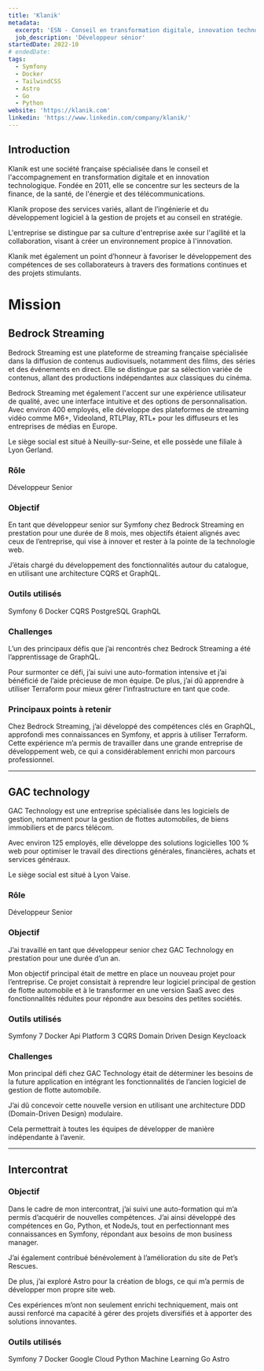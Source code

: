 ```yaml
---
title: 'Klanik'
metadata:
  excerpt: 'ESN - Conseil en transformation digitale, innovation technologique, ingénierie, culture agile.'
  job_description: 'Développeur sénior'
startedDate: 2022-10
# endedDate:
tags:
  - Symfony
  - Docker
  - TailwindCSS
  - Astro
  - Go
  - Python
website: 'https://klanik.com'
linkedin: 'https://www.linkedin.com/company/klanik/'
---
```



## Introduction

Klanik est une société française spécialisée dans le conseil et l'accompagnement en transformation digitale et en innovation technologique. Fondée en 2011, elle se concentre sur les secteurs de la finance, de la santé, de l'énergie et des télécommunications.

Klanik propose des services variés, allant de l’ingénierie et du développement logiciel à la gestion de projets et au conseil en stratégie.

L'entreprise se distingue par sa culture d'entreprise axée sur l'agilité et la collaboration, visant à créer un environnement propice à l'innovation.

Klanik met également un point d’honneur à favoriser le développement des compétences de ses collaborateurs à travers des formations continues et des projets stimulants.

# Mission

## Bedrock Streaming

Bedrock Streaming est une plateforme de streaming française spécialisée dans la diffusion de contenus audiovisuels, notamment des films, des séries et des événements en direct.
Elle se distingue par sa sélection variée de contenus, allant des productions indépendantes aux classiques du cinéma.

Bedrock Streaming met également l'accent sur une expérience utilisateur de qualité, avec une interface intuitive et des options de personnalisation.
Avec environ 400 employés, elle développe des plateformes de streaming vidéo comme M6+, Videoland, RTLPlay, RTL+ pour les diffuseurs et les entreprises de médias en Europe.

Le siège social est situé à Neuilly-sur-Seine, et elle possède une filiale à Lyon Gerland.

### Rôle

Développeur Senior

### Objectif

En tant que développeur senior sur Symfony chez Bedrock Streaming en prestation pour une durée de 8 mois, mes objectifs étaient alignés avec ceux de l’entreprise, qui vise à innover et rester à la pointe de la technologie web.

J’étais chargé du développement des fonctionnalités autour du catalogue, en utilisant une architecture CQRS et GraphQL.

### Outils utilisés

<div class="mb-6">
	<Tag name={DevTags.SYMFONY}>Symfony 6</Tag>
	<Tag name={DevTags.DOCKER}>Docker</Tag>
	<Tag name={DevTags.ARCHITECTURE}>CQRS</Tag>
	<Tag name={DevTags.POSTGRESQL}>PostgreSQL</Tag>
	<Tag name={DevTags.GRAPHQL}>GraphQL</Tag>
</div>

### Challenges

L’un des principaux défis que j’ai rencontrés chez Bedrock Streaming a été l’apprentissage de GraphQL.

Pour surmonter ce défi, j’ai suivi une auto-formation intensive et j’ai bénéficié de l’aide précieuse de mon équipe.
De plus, j’ai dû apprendre à utiliser Terraform pour mieux gérer l’infrastructure en tant que code.

### Principaux points à retenir

Chez Bedrock Streaming, j’ai développé des compétences clés en GraphQL, approfondi mes connaissances en Symfony, et appris à utiliser Terraform.
Cette expérience m’a permis de travailler dans une grande entreprise de développement web, ce qui a considérablement enrichi mon parcours professionnel.

---

## GAC technology

GAC Technology est une entreprise spécialisée dans les logiciels de gestion, notamment pour la gestion de flottes automobiles, de biens immobiliers et de parcs télécom.

Avec environ 125 employés, elle développe des solutions logicielles 100 % web pour optimiser le travail des directions générales, financières, achats et services généraux.

Le siège social est situé à Lyon Vaise.

### Rôle

Développeur Senior

### Objectif

J’ai travaillé en tant que développeur senior chez GAC Technology en prestation pour une durée d’un an.

Mon objectif principal était de mettre en place un nouveau projet pour l’entreprise. Ce projet consistait à reprendre leur logiciel principal de gestion de flotte automobile et à le transformer en une version SaaS avec des fonctionnalités réduites pour répondre aux besoins des petites sociétés.

### Outils utilisés

<div class="mb-6">
	<Tag name={DevTags.SYMFONY}>Symfony 7</Tag>
	<Tag name={DevTags.DOCKER}>Docker</Tag>
	<Tag name={DevTags.APIPLATFORM}>Api Platform 3</Tag>
	<Tag name={DevTags.ARCHITECTURE}>CQRS</Tag>
	<Tag name={DevTags.ARCHITECTURE}>Domain Driven Design</Tag>
	<Tag name={DevTags.OTHER}>Keycloack</Tag>
</div>

### Challenges

Mon principal défi chez GAC Technology était de déterminer les besoins de la future application en intégrant les fonctionnalités de l’ancien logiciel de gestion de flotte automobile.

J’ai dû concevoir cette nouvelle version en utilisant une architecture DDD (Domain-Driven Design) modulaire.

Cela permettrait à toutes les équipes de développer de manière indépendante à l’avenir.

---

## Intercontrat

### Objectif

Dans le cadre de mon intercontrat, j’ai suivi une auto-formation qui m’a permis d’acquérir de nouvelles compétences. J’ai ainsi développé des compétences en Go, Python, et NodeJs, tout en perfectionnant mes connaissances en Symfony, répondant aux besoins de mon business manager.

J’ai également contribué bénévolement à l’amélioration du site de Pet’s Rescues.

De plus, j’ai exploré Astro pour la création de blogs, ce qui m’a permis de développer mon propre site web.

Ces expériences m’ont non seulement enrichi techniquement, mais ont aussi renforcé ma capacité à gérer des projets diversifiés et à apporter des solutions innovantes.

### Outils utilisés

<div class="not-format">
	<Tag name={DevTags.SYMFONY}>Symfony 7</Tag>
	<Tag name={DevTags.DOCKER}>Docker</Tag>
	<Tag name={DevTags.GOOGLECLOUD}>Google Cloud</Tag>
	<Tag name={DevTags.PYTHON}>Python</Tag>
	<Tag name={DevTags.ARCHITECTURE}>Machine Learning</Tag>
	<Tag name={DevTags.GO}>Go</Tag>
	<Tag name={DevTags.ASTRO}>Astro</Tag>
</div>
